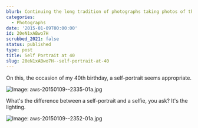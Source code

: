 ```yaml
---
blurb: Continuing the long tradition of photographs taking photos of themselves.
categories:
  - Photographs
date: '2015-01-09T00:00:00'
id: 20eN1xABwo7H
scrubbed_2021: false
status: published
type: post
title: Self Portrait at 40
slug: 20eN1xABwo7H--self-portrait-at-40
---
```


On this, the occasion of my 40th birthday, a self-portrait seems appropriate.

![Image: aws-20150109--2335-01a.jpg](/aws-20150109--2335-01a.jpg) 

What's the difference between a self-portrait and a selfie, you ask? It's the lighting. 

![Image: aws-20150109--2352-01a.jpg](/aws-20150109--2352-01a.jpg)
